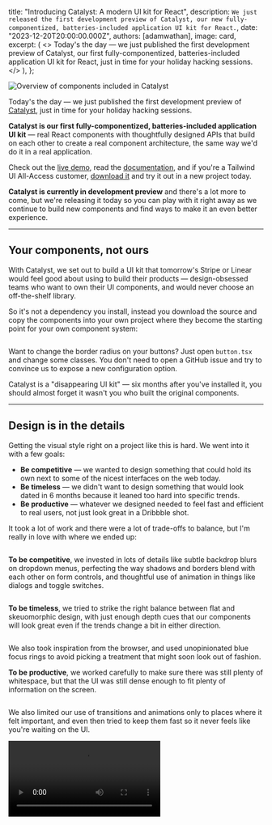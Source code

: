 
  title: "Introducing Catalyst: A modern UI kit for React",
  description: `We just released the first development preview of Catalyst, our new fully-componentized, batteries-included application UI kit for React.`,
  date: "2023-12-20T20:00:00.000Z",
  authors: [adamwathan],
  image: card,
  excerpt: (
    <>
      Today's the day — we just published the first development preview of Catalyst, our first fully-componentized,
      batteries-included application UI kit for React, just in time for your holiday hacking sessions.
    </>
  ),
};

<Image alt="Overview of components included in Catalyst" src={catalystUiKit} />

Today's the day — we just published the first development preview of [Catalyst](https://tailwindui.com/templates/catalyst), just in time for your holiday hacking sessions.

**Catalyst is our first fully-componentized, batteries-included application UI kit** — real React components with thoughtfully designed APIs that build on each other to create a real component architecture, the same way we'd do it in a real application.

Check out the [live demo](https://catalyst.tailwindui.com), read the [documentation](https://catalyst.tailwindui.com/docs), and if you're a Tailwind UI All-Access customer, [download it](https://tailwindui.com/templates/catalyst/download) and try it out in a new project today.

**Catalyst is currently in development preview** and there's a lot more to come, but we're releasing it today so you can play with it right away as we continue to build new components and find ways to make it an even better experience.

---

## Your components, not ours

With Catalyst, we set out to build a UI kit that tomorrow's Stripe or Linear would feel good about using to build their products — design-obsessed teams who want to own their UI components, and would never choose an off-the-shelf library.

So it's not a dependency you install, instead you download the source and copy the components into your own project where they become the starting point for your own component system:

<Image alt="" src={catalystInstallation} />

Want to change the border radius on your buttons? Just open `button.tsx` and change some classes. You don't need to open a GitHub issue and try to convince us to expose a new configuration option.

Catalyst is a "disappearing UI kit" — six months after you've installed it, you should almost forget it wasn't you who built the original components.

---

## Design is in the details

Getting the visual style right on a project like this is hard. We went into it with a few goals:

- **Be competitive** — we wanted to design something that could hold its own next to some of the nicest interfaces on the web today.
- **Be timeless** — we didn't want to design something that would look dated in 6 months because it leaned too hard into specific trends.
- **Be productive** — whatever we designed needed to feel fast and efficient to real users, not just look great in a Dribbble shot.

It took a lot of work and there were a lot of trade-offs to balance, but I'm really in love with where we ended up:

<Image alt="" src={catalystComponents} />

**To be competitive**, we invested in lots of details like subtle backdrop blurs on dropdown menus, perfecting the way shadows and borders blend with each other on form controls, and thoughtful use of animation in things like dialogs and toggle switches.

<Image alt="" src={catalystShadowDetail} />

**To be timeless**, we tried to strike the right balance between flat and skeuomorphic design, with just enough depth cues that our components will look great even if the trends change a bit in either direction.

<Image alt="" src={catalystButtons} />

We also took inspiration from the browser, and used unopinionated blue focus rings to avoid picking a treatment that might soon look out of fashion.

**To be productive**, we worked carefully to make sure there was still plenty of whitespace, but that the UI was still dense enough to fit plenty of information on the screen.

<Image alt="" src={catalystTable} />

We also limited our use of transitions and animations only to places where it felt important, and even then tried to keep them fast so it never feels like you're waiting on the UI.

<Video src="https://assets.tailwindcss.com/blog/introducing-catalyst/catalyst-switch.mp4" />

**Catalyst also ships with full dark mode support**, and anything you build with Catalyst components automatically adapts between light and dark modes.

<Image alt="" src={catalystComponentsDarkMode} />

It's not obvious, but there are a ton of little details we had to change to make things look their best in dark mode, like adjusting shadows, changing outer rings to inner rings to mimic the change in lighting, and more.

---

## Modeled after HTML

We spent a _lot_ of time working on the component APIs, trying very hard to make things really easy to drop in and use right away, without compromising on flexibility.

It's common for UI libraries to use APIs like this:

```jsx
// [!code filename:JSX]
function Example() {
  return (
    <TextField
      name="product_name"
      label="Product name"
      description="Use the name you'd like people to see in their cart."
    />
  );
}
```

But with all the props living on the same component, it starts to get difficult to do things like add a class just to the `<input>` element itself.

Ultimately that led us to APIs that closely mirrored HTML, where it's rare that a single component renders more than one element.

Creating a text field with Catalyst looks like this for example:

```jsx {{ filename: 'JSX', style: 'framed', color: 'indigo' }}
import { Description, Field, Label } from "@/components/fieldset";
import { Input } from "@/components/input";

function Example() {
  return (
    <Field>
      <Label>Product name</Label>
      <Description>Use the name you'd like people to see in their cart.</Description>
      <Input name="product_name" />
    </Field>
  );
}
```

By keeping things composable like this, it makes it really easy to do things like constrain the width of the input, without constraining the width of any of the other elements:

```jsx {{ filename: 'JSX', style: 'framed', color: 'fuchsia' }}
import { Description, Field, Label } from "@/components/fieldset";
import { Input } from "@/components/input";

function Example() {
  return (
    <Field>
      <Label>Product name</Label>
      <Description>Use the name you'd like people to see in their cart.</Description>
      <Input name="product_name" /> // [!code --]
      <Input name="product_name" className="max-w-sm" /> // [!code ++]
    </Field>
  );
}
```

It also makes it easy to move the description _below_ the input, instead of above:

{/* prettier-ignore */}
```jsx {{ filename: 'JSX', style: 'framed', color: 'sky' }}
import { Description, Field, Label } from '@/components/fieldset'
import { Input } from '@/components/input'

function Example() {
  return (
    <Field>
      <Label>Product name</Label>
      <Description>Use the name you'd like people to see in their cart.</Description> // [!code --]
      <Input name="product_name" className="max-w-sm" />
      <Description>Use the name you'd like people to see in their cart.</Description> // [!code ++]
    </Field>
  )
}
```

It took a lot of experimenting to figure out the right way to make these APIs work, especially around details like adding layout styles to the right children, but the payoff was worth it, and these components are really a delight to use.

---

## Powered by the next generation of Headless UI

We released the first version of [Headless UI](https://headlessui.com/) back in the summer of 2020, but it's been just over a year now since the last significant feature release because of all the work we've been focused on with Tailwind CSS itself.

Catalyst was the perfect excuse to get our hands dirty with Headless UI again, and we quickly found lots of ways to improve the project to simplify the code in Catalyst itself.

We just published Headless UI v2.0.0-alpha.1, which includes a ton of new stuff:

- **Built-in anchor positioning** — using [Floating UI](https://floating-ui.com/), components like `Menu`, `Listbox`, and more can now automatically position their popovers to be anchored to their trigger, adapting as needed to changes in the viewport.
- **Headless checkbox component** — we've added a headless `Checkbox` component to complement our existing `RadioGroup` component, making it easy to build totally custom checkbox controls.
- **HTML form components** — we've added `Input`, `Select`, `Textarea`, `Label`, `Description`, `Fieldset`, and `Legend` components that handle all of the ID generation and `aria-*` attribute mapping you need to do to connect form fields together.
- **Improved hover and focus-visible detection** — using hooks from the awesome [React Aria](https://react-spectrum.adobe.com/react-aria/hooks.html) library under the hood, Headless UI now adds smarter `data-hover` and `data-focus` attributes to your controls that behave more consistently across different devices than the native pseudo-classes.
- **Combobox list virtualization** — the next version of Headless UI can now handle giant lists of combobox options with no performance issues.

...with plenty of other improvements to come, including a date picker, tooltips, and more.

These improvements are React-only for now during this early alpha period, but we plan to bring all of these improvements to Vue as well before tagging v2.0.

We'll have documentation published for this stuff really soon, but couldn't resist getting Catalyst out before the holidays, even if it meant publishing the Headless UI docs a few days later.

---

## Try it out

[Catalyst](https://tailwindui.com/templates/catalyst) is a free update for all [Tailwind UI All-Access](https://tailwindui.com/all-access) customers, and you can [download it](https://tailwindui.com/templates/catalyst/download) and start playing with this first release today.

More work went into getting everything we're releasing today just right than you could ever imagine, but we're eager for feedback and ways it could be improved, so build some stuff with it and let us know what you think.

We're going to take a couple weeks to recharge over the holidays, but we'll be right back into Catalyst in the new year, working on new components like application layouts, comboboxes, command palettes, tooltips, and more.
